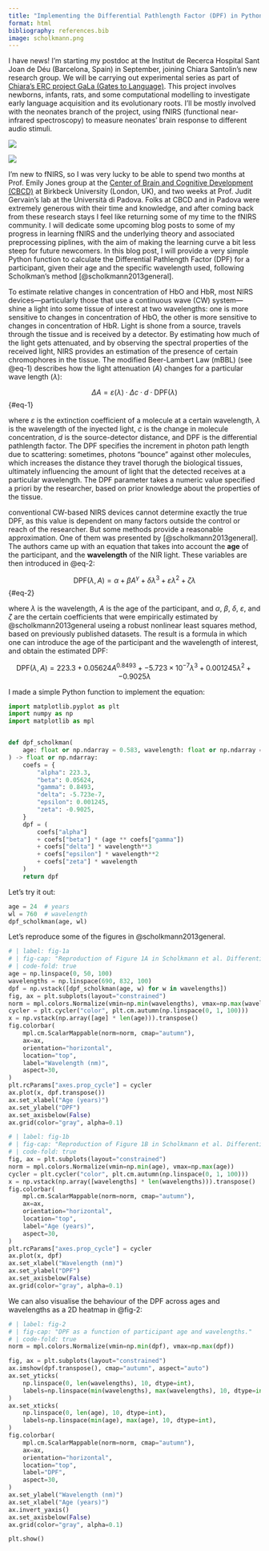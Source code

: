 ```yaml
---
title: "Implementing the Differential Pathlength Factor (DPF) in Python: the Scholkmann method"
format: html
bibliography: references.bib
image: scholkmann.png
---
```


I have news! I'm starting my postdoc at the Institut de Recerca Hospital Sant Joan de Déu (Barcelona, Spain) in September, joining Chiara Santolin's new research group. We will be carrying out experimental series as part of [Chiara's ERC project GaLa (Gates to Language)](https://www.upf.edu/web/mdm-dtic/news/-/asset_publisher/Q8isUSRyuEXA/content/chiara-santolin-obtains-an-erc-starting-grant-for-her-gala-project/maximized). This project involves newborns, infants, rats, and some computational modelling to investigate early language acquisition and its evolutionary roots. I'll be mostly involved with the neonates branch of the project, using fNIRS (functional near-infrared spectroscopy) to measure neonates' brain response to different audio stimuli.

::: {#fig-sjd layout-ncol=2}

![](logo-sjd.jpg)

![](hsjd.jpg)

:::


I'm new to fNIRS, so I was very lucky to be able to spend two months at Prof. Emily Jones group at the [Center of Brain and Cognitive Development (CBCD)](https://cbcd.bbk.ac.uk/) at Birkbeck University (London, UK), and two weeks at Prof. Judit Gervain's lab at the Università di Padova. Folks at CBCD and in Padova were extremely generous with their time and knowledge, and after coming back from these research stays I feel like returning some of my time to the fNIRS community. I will dedicate some upcoming blog posts to some of my progress in learning fNIRS and the underlying theory and associated preprocessing piplines, with the aim of making the learning curve a bit less steep for future newcomers. In this blog post, I will provide a very simple Python function to calculate the Differential Pathlength Factor (DPF) for a participant, given their age and the specific wavelength used, following Scholkman's method [@scholkmann2013general].

To estimate relative changes in concentration of HbO and HbR, most NIRS devices---particularly those that use a continuous wave (CW) system---shine a light into some tissue of interest at two wavelengths: one is more sensitive to changes in concentration of HbO, the other is more sensitive to changes in concentration of HbR. Light is shone from a source, travels through the tissue and is received by a detector. By estimating how much of the light gets attenuated, and by observing the spectral properties of the received light, NIRS provides an estimation of the presence of certain chromophores in the tissue. The modified Beer-Lambert Law (mBBL) (see @eq-1) describes how the light attenuation ($A$) changes for a particular wave length ($\lambda$):

$$
\Delta A = \varepsilon(\lambda) \cdot \Delta c \cdot d \cdot \text{DPF}(\lambda)
$$ {#eq-1}

where $\varepsilon$ is the extinction coefficient of a molecule at a certain wavelength, $\lambda$ is the wavelength of the inyected light, $c$ is the change in molecule concentration, $d$ is the source-detector distance, and $\text{DPF}$ is the differential pathlength factor. The DPF specifies the increment in photon path length due to scattering: sometimes, photons "bounce" against other molecules, which increases the distance they travel thorugh the biological tissues, ultimately influencing the amount of light that the detected receives at a particular wavelength. The DPF parameter takes a numeric value specified a priori by the researcher, based on prior knowledge about the properties of the tissue. 

conventional CW-based NIRS devices cannot determine exactly the true DPF, as this value is dependent on many factors outside the control or reach of the researcher. But some methods provide a reasonable approximation. One of them was presented by [@scholkmann2013general]. The authors came up with an equation that takes into account the **age** of the participant, and the **wavelength** of the NIR light. These variables are then introduced in @eq-2:

$$
\text{DPF} (\lambda, A)= \alpha + \beta A ^{\gamma} + \delta \lambda ^{3} + \varepsilon \lambda ^{2} + \zeta \lambda
$$ {#eq-2}

where $\lambda$ is the wavelength, $A$ is the age of the participant, and $\alpha$, $\beta$, $\delta$, $\varepsilon$, and $\zeta$ are the certain coefficients that were empirically estimated by @scholkmann2013general useing a robust nonlinear least squares method, based on previously published datasets. The result is a formula in which one can introduce the age of the participant and the wavelength of interest, and obtain the estimated DPF:

$$
\text{DPF} (\lambda, A)= 223.3 + 0.05624 A ^{0.8493} + −5.723 \times 10^{−7} \lambda ^{3} + 0.001245 \lambda ^{2} + −0.9025 \lambda
$$

I made a simple Python function to implement the equation:

```python
import matplotlib.pyplot as plt
import numpy as np
import matplotlib as mpl


def dpf_scholkman(
    age: float or np.ndarray = 0.583, wavelength: float or np.ndarray = 760
) -> float or np.ndarray:
    coefs = {
        "alpha": 223.3,
        "beta": 0.05624,
        "gamma": 0.8493,
        "delta": -5.723e-7,
        "epsilon": 0.001245,
        "zeta": -0.9025,
    }
    dpf = (
        coefs["alpha"]
        + coefs["beta"] * (age ** coefs["gamma"])
        + coefs["delta"] * wavelength**3
        + coefs["epsilon"] * wavelength**2
        + coefs["zeta"] * wavelength
    )
    return dpf
```

Let's try it out:

```python
age = 24  # years
wl = 760  # wavelength
dpf_scholkman(age, wl)
```


Let's reproduce some of the figures in @scholkmann2013general.


```python
# | label: fig-1a
# | fig-cap: "Reproduction of Figure 1A in Scholkmann et al. Differential pathlength as a function of the age of the participant  (X-axis) and the wavelength (Y-axis)."
# | code-fold: true
age = np.linspace(0, 50, 100)
wavelengths = np.linspace(690, 832, 100)
dpf = np.vstack([dpf_scholkman(age, w) for w in wavelengths])
fig, ax = plt.subplots(layout="constrained")
norm = mpl.colors.Normalize(vmin=np.min(wavelengths), vmax=np.max(wavelengths))
cycler = plt.cycler("color", plt.cm.autumn(np.linspace(0, 1, 100)))
x = np.vstack(np.array([age] * len(age))).transpose()
fig.colorbar(
    mpl.cm.ScalarMappable(norm=norm, cmap="autumn"),
    ax=ax,
    orientation="horizontal",
    location="top",
    label="Wavelength (nm)",
    aspect=30,
)
plt.rcParams["axes.prop_cycle"] = cycler
ax.plot(x, dpf.transpose())
ax.set_xlabel("Age (years)")
ax.set_ylabel("DPF")
ax.set_axisbelow(False)
ax.grid(color="gray", alpha=0.1)
```


```python
# | label: fig-1b
# | fig-cap: "Reproduction of Figure 1B in Scholkmann et al. Differential pathlength as a function of the wavelength (X-axis) and the age of the participant (Y-axis)."
# | code-fold: true
fig, ax = plt.subplots(layout="constrained")
norm = mpl.colors.Normalize(vmin=np.min(age), vmax=np.max(age))
cycler = plt.cycler("color", plt.cm.autumn(np.linspace(0, 1, 100)))
x = np.vstack(np.array([wavelengths] * len(wavelengths))).transpose()
fig.colorbar(
    mpl.cm.ScalarMappable(norm=norm, cmap="autumn"),
    ax=ax,
    orientation="horizontal",
    location="top",
    label="Age (years)",
    aspect=30,
)
plt.rcParams["axes.prop_cycle"] = cycler
ax.plot(x, dpf)
ax.set_xlabel("Wavelength (nm)")
ax.set_ylabel("DPF")
ax.set_axisbelow(False)
ax.grid(color="gray", alpha=0.1)
```


We can also visualise the behaviour of the DPF across ages and wavelengths as a 2D heatmap in @fig-2:

```python
# | label: fig-2
# | fig-cap: "DPF as a function of participant age and wavelengths."
# | code-fold: true
norm = mpl.colors.Normalize(vmin=np.min(dpf), vmax=np.max(dpf))

fig, ax = plt.subplots(layout="constrained")
ax.imshow(dpf.transpose(), cmap="autumn", aspect="auto")
ax.set_yticks(
    np.linspace(0, len(wavelengths), 10, dtype=int),
    labels=np.linspace(min(wavelengths), max(wavelengths), 10, dtype=int),
)
ax.set_xticks(
    np.linspace(0, len(age), 10, dtype=int),
    labels=np.linspace(min(age), max(age), 10, dtype=int),
)
fig.colorbar(
    mpl.cm.ScalarMappable(norm=norm, cmap="autumn"),
    ax=ax,
    orientation="horizontal",
    location="top",
    label="DPF",
    aspect=30,
)
ax.set_ylabel("Wavelength (nm)")
ax.set_xlabel("Age (years)")
ax.invert_yaxis()
ax.set_axisbelow(False)
ax.grid(color="gray", alpha=0.1)

plt.show()
```



